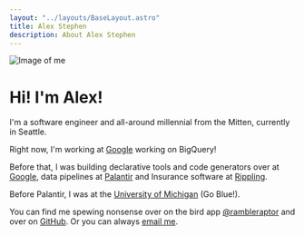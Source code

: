 ```yaml
---
layout: "../layouts/BaseLayout.astro"
title: Alex Stephen
description: About Alex Stephen
---
```



<Image src={meImage} class="img-fluid hero-image" alt="Image of me" />

# Hi! I'm Alex!

I'm a software engineer and all-around millennial from the Mitten, currently in Seattle.

Right now, I'm working at [Google](https://www.google.com) working on BigQuery!

Before that, I was building declarative tools and code generators over at
[Google](https://www.google.com), data pipelines at
[Palantir](https://www.palantir.com) and Insurance software at [Rippling](https://www.rippling.com).

Before Palantir, I was at the [University of Michigan](https://www.umich.edu) (Go Blue!).

You can find me spewing nonsense over on the bird app [@rambleraptor](https://www.twitter.com/rambleraptor) and over on [GitHub](https://www.github.com/rambleraptor). Or you can always [email me](mailto:astephen2@gmail.com).
